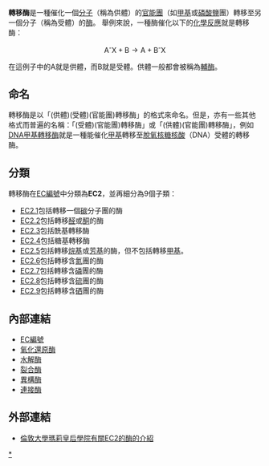 '''轉移酶'''是一種催化一個[[分子|分子]]（稱為供體）的[[官能團|官能團]]（如[[甲基|甲基]]或[[磷酸鹽|磷酸鹽]]團）轉移至另一個分子（稱為受體）的[[酶|酶]]。 舉例來說，一種酶催化以下的[[化學反應|化學反應]]就是轉移酶：

:<math>\mbox{A}^{\mbox{-}}\mbox{X} + \mbox{B} \rightarrow \mbox{A} + \mbox{B}^{\mbox{-}}\mbox{X}</math>

在這例子中的A就是供體，而B就是受體。供體一般都會被稱為[[輔酶|輔酶]]。

== 命名 ==
轉移酶是以「(供體)(受體)(官能團)轉移酶」的格式來命名。但是，亦有一些其他格式而普遍的名稱：「(受體)(官能團)轉移酶」或「(供體)(官能團)轉移酶」，例如[[DNA甲基轉移酶|DNA甲基轉移酶]]就是一種能催化[[甲基|甲基]]轉移至[[脫氧核糖核酸|脫氧核糖核酸]]（DNA）受體的轉移酶。

== 分類 ==
轉移酶在[[EC編號|EC編號]]中分類為'''EC2'''，並再細分為9個子類：
* [[:Category:EC2.1|EC2.1]]包括轉移一個[[碳|碳]]分子團的酶
* [[:Category:EC2.2|EC2.2]]包括轉移[[醛|醛]]或[[酮|酮]]的酶
* [[:Category:EC2.3|EC2.3]]包括酰基轉移酶
* [[:Category:EC2.4|EC2.4]]包括糖基轉移酶
* [[:Category:EC2.5|EC2.5]]包括轉移[[烷基|烷基]]或[[芳基|芳基]]的酶，但不包括轉移[[甲基|甲基]]。
* [[:Category:EC2.6|EC2.6]]包括轉移含[[氮|氮]]團的酶
* [[:Category:EC2.7|EC2.7]]包括轉移含[[磷|磷]]團的酶
* [[:Category:EC2.8|EC2.8]]包括轉移含[[硫|硫]]團的酶
* [[:Category:EC2.9|EC2.9]]包括轉移含[[硒|硒]]團的酶

== 內部連結 ==
* [[EC編號|EC編號]]
* [[氧化還原酶|氧化還原酶]]
* [[水解酶|水解酶]]
* [[裂合酶|裂合酶]]
* [[異構酶|異構酶]]
* [[連接酶|連接酶]]

== 外部連結 ==
* [http://www.chem.qmul.ac.uk/iubmb/enzyme/EC2/index.html 倫敦大學瑪莉皇后學院有關EC2的酶的介紹]
{{Enzymes}}

[[Category:轉移酶|*]]